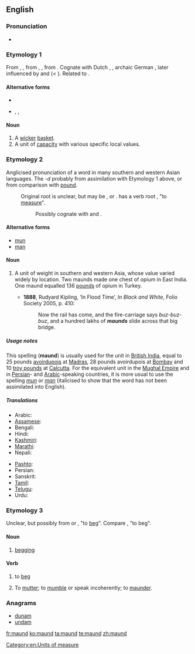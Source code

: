 ==English==

===Pronunciation===
* {{a|UK}} {{IPA|/mɔːnd/}}

===Etymology 1===
From {{etyl|enm|en}} {{term|maunde|lang=enm}}, {{term|mande|lang=enm}}, from {{etyl|ang|en}} {{term|mand|lang=ang}}, {{term|mond||basket|lang=ang}}, from {{etyl|gem-pro|en}} {{recons|mandō||basket|lang=gem-pro}}. Cognate with Dutch {{term|mand|lang=nl}}, {{etyl|nds|-}} {{term|mande|lang=nds}}, archaic German {{term|Mande|lang=de}}, later influenced by {{etyl|xno|en}} and {{etyl|frm|en}} {{term|mande|lang=frm}} (< {{etyl|gem|en}}). Related to {{l|en|mannequin}}.

====Alternative forms====
* {{l|en|mand}}
* {{l|en|mande}}, {{l|en|mawn}}, {{l|en|mond}} {{qualifier|Scotland}}

====Noun====
{{en-noun}}

# A [[wicker]] [[basket]].
# A unit of [[capacity]] with various specific local values.

===Etymology 2===
{{wikipedia}}
Anglicised pronunciation of a word in many southern and western Asian languages. The ''-d'' probably from assimilation with Etymology 1 above, or from comparison with [[pound]].
: Original root is unclear, but may be {{etyl|ar|en}} {{term|من|مَنّ|tr=mann|sc=Arab|lang=ar}}, {{etyl|fa|en}} {{term|من|tr=man|sc=fa-Arab|lang=fa}} or {{etyl|sa|en}} {{term|मानः|tr=man|sc=Deva|lang=sa}}. {{etyl|sa|en}} has a verb root {{term|मा|tr=ma-|sc=Deva|lang=sa}}, "to [[measure]]".
:: Possibly cognate with {{etyl|he|en}} {{term|מנה|tr=maneh|lang=he|sc=Hebr}} and {{etyl|grc|en}} {{term|mina|lang=grc}}.

====Alternative forms====
* [[mun]]
* [[man]]

====Noun====
{{en-noun}}

# {{archaic}} A unit of weight in southern and western Asia, whose value varied widely by location.  Two maunds made one chest of opium in East India.  One maund equalled 136 [[pound]]s of opium in Turkey.
#* '''1888''', Rudyard Kipling, ‘In Flood Time’, ''In Black and White'', Folio Society 2005, p. 410:
#*: Now the rail has come, and the fire-carriage says ''buz-buz-buz'', and a hundred lakhs of '''''maunds''''' slide across that big bridge.

=====Usage notes=====
This spelling ('''maund''') is usually used for the unit in [[British India]], equal to 25&nbsp;pounds [[avoirdupois]] at [[Madras]], 28&nbsp;pounds avoirdupois at [[Bombay]] and 10&nbsp;[[troy pound]]s at [[Calcutta]]. For the equivalent unit in the [[W:Mughal Empire|Mughal Empire]] and in [[Persian]]- and [[Arabic]]-speaking countries, it is more usual to use the spelling ''[[mun]]'' or ''[[man]]'' (italicised to show that the word has not been assimilated into English).

=====Translations=====
{{trans-top|unit of mass}}
* Arabic: {{t+|ar|من|alt=مَنّ|tr=mann|sc=Arab}}
* [[Assamese]]: {{t-|as|মোন|tr=mûn|sc=Beng}}
* Bengali: {{t+|bn|মন|tr=mana|sc=Beng}}
* Hindi: {{t+|hi|मन|m|tr=man|sc=Deva}}
* [[Kashmiri]]: {{t-|ks|मन्|m|tr=mana|sc=Deva}}
* [[Marathi]]: {{t-|mr|मण|tr=maṇa|sc=Deva}}
* Nepali: {{t-|ne|मन्|tr=mana|sc=Deva}}
{{trans-mid}}
* [[Pashto]]: {{t+|ps|من|m|tr=man|sc=ps-Arab}}
* Persian: {{t+|fa|من|tr=man|sc=fa-Arab}}
* Sanskrit: {{t-|sa|मानः|tr=man|sc=Deva}}
* [[Tamil]]: {{t+|ta|மடங்கு|tr=mṭngku|sc=Taml}}
* [[Telugu]]: {{t+|te|మణుగు|tr=maṇugu|sc=Telu}}
* Urdu: {{t+|ur|من|m|tr=man|sc=ur-Arab}}
{{trans-bottom}}

===Etymology 3===
Unclear, but possibly from {{etyl|fr|en}} {{term|mendier|lang=fr}} or {{term|quémander|lang=fr}}, "to [[beg]]". Compare {{etyl|rom|en}} {{term|mang|lang=rom}}, "to beg".

====Noun====
{{en-noun|-}}

# {{archaic}} [[begging]]

====Verb====
{{en-verb}}

# {{archaic}} to [[beg]]
# {{obsolete}} To [[mutter]]; to [[mumble]] or speak incoherently; to [[maunder]].

===Anagrams===
* [[dunam#English|dunam]]
* [[undam#English|undam]]
[[Category:en:Units of measure]]

[[fr:maund]]
[[ko:maund]]
[[ta:maund]]
[[te:maund]]
[[zh:maund]]